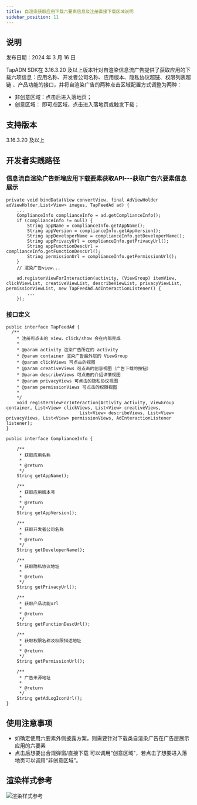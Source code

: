 ```yaml
---
title: 自渲染获取应用下载六要素信息及注册直接下载区域说明
sidebar_position: 11
---
```



## 说明

发布日期：2024 年 3 月 16 日

TapADN SDK在 3.16.3.20 及以上版本针对自渲染信息流广告提供了获取应用的下载六项信息：应用名称、开发者公司名称、应用版本、隐私协议超链、权限列表超链 、产品功能的接口，并将自渲染广告的两种点击区域配置方式调整为两种：
- 非创意区域：点击后进入落地页；
- 创意区域： 即可点区域，点击进入落地页或触发下载；

## 支持版本
3.16.3.20 及以上

## 开发者实践路径
### 信息流自渲染广告新增应用下载要素获取API---获取广告六要素信息展示
```
private void bindData(View convertView, final AdViewHolder adViewHolder,List<View> images, TapFeedAd ad) {
    ...
    ComplianceInfo complianceInfo = ad.getComplianceInfo();
    if (complianceInfo != null) {
        String appName = complianceInfo.getAppName();
        String appVersion = complianceInfo.getAppVersion();
        String appDeveloperName = complianceInfo.getDeveloperName();
        String appPrivacyUrl = complianceInfo.getPrivacyUrl();
        String appFunctionDescUrl = complianceInfo.getFunctionDescUrl();
        String permissionUrl = complianceInfo.getPermissionUrl();
    }
    // 渲染广告view...

    ad.registerViewForInteraction(activity, (ViewGroup) itemView, clickViewList, creativeViewList, describeViewList, privacyViewList, permissionViewList, new TapFeedAd.AdInteractionListener() {
        ...
    });
```

### 接口定义
```
public interface TapFeedAd {
  /**
    * 注册可点击的 view，click/show 会在内部完成
    *
    * @param activity 渲染广告所在的 activity
    * @param container 渲染广告最外层的 ViewGroup
    * @param clickViews 可点击的视图
    * @param creativeViews 可点击的创意视图（广告下载的按钮）
    * @param describeViews 可点击的介绍详情视图
    * @param privacyViews 可点击的隐私协议视图
    * @param permissionViews 可点击的权限视图
    *
    */
    void registerViewForInteraction(Activity activity, ViewGroup container, List<View> clickViews, List<View> creativeViews,
                            List<View> describeViews, List<View> privacyViews, List<View> permissionViews, AdInteractionListener listener);
}

```
```
public interface ComplianceInfo {

    /**
     * 获取应用名称
     *
     * @return
     */
    String getAppName();

    /**
     * 获取应用版本号
     *
     * @return
     */
    String getAppVersion();

    /**
     * 获取开发者公司名称
     *
     * @return
     */
    String getDeveloperName();

    /**
     * 获取隐私协议地址
     *
     * @return
     */
    String getPrivacyUrl();

    /**
     * 获取产品功能url
     *
     * @return
     */
    String getFunctionDescUrl();

    /**
     * 获取权限名称及权限描述地址
     *
     * @return
     */
    String getPermissionUrl();

    /**
     * 广告来源地址
     *
     * @return
     */
    String getAdLogIconUrl();
}
```

## 使用注意事项
- 如确定使用六要素外侧披露方案，则需要针对下载类自渲染广告在广告层展示应用的六要素
- 点击后想要出合规弹窗/直接下载 可以调用”创意区域"，若点击了想要进入落地页可以调用“非创意区域”。

## 渲染样式参考

![渲染样式参考](/img/tap-ad/self_render_reference.png)










